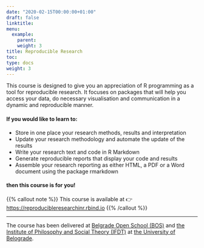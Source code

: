```yaml
---
date: "2020-02-15T00:00:00+01:00"
draft: false
linktitle: 
menu:
  example:
    parent: 
    weight: 3 
title: Reproducible Research
toc: 
type: docs
weight: 3
---
```


This course is designed to give you an appreciation of R programming as a tool for reproducible research. It focuses on packages that will help you access your data, do necessary visualisation and communication in a dynamic and reproducible manner.

#### If you would like to learn to:

- Store in one place your research methods, results and interpretation
- Update your research methodology and automate the update of the results
- Write your research text and code in R Markdown
- Generate reproducible reports that display your code and results
- Assemble your research reporting as either HTML, a PDF or a Word document using the package rmarkdown

#### then this course is for you!

{{% callout note %}}
This course is available at 👉 <https://reproducibleresearchinr.rbind.io>
{{% /callout %}}

---


The course has been delivered at [Belgrade Open School (BOS)](http://www.bos.rs/en/) and [the Institute of Philosophy and Social Theory (IFDT)](https://ifdt.bg.ac.rs) at [the University of Belograde](https://www.bg.ac.rs/en/).




